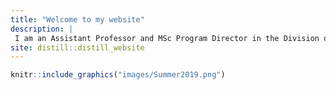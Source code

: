 ```yaml
---
title: "Welcome to my website"
description: |
 I am an Assistant Professor and MSc Program Director in the Division of Biostatistics at the Dalla Lana School of Public Health, University of Toronto. Previously,  I was a biostatistician and manager of the Biostatistics Department, Princess Margaret Cancer Centre, Toronto, ON, Canada. 
site: distill::distill_website
---
```



```r
knitr::include_graphics("images/Summer2019.png")
```


